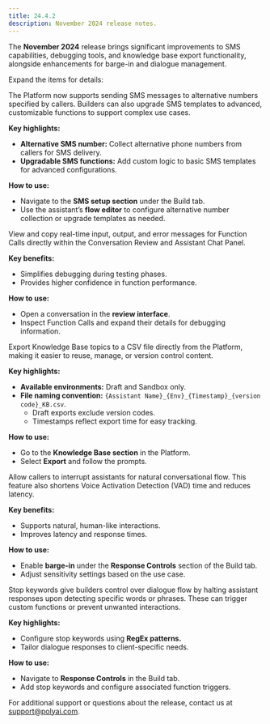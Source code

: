 ```yaml
---
title: 24.4.2
description: November 2024 release notes.
---
```


The **November 2024** release brings significant improvements to SMS capabilities, debugging tools, and knowledge base export functionality, alongside enhancements for barge-in and dialogue management.

Expand the items for details:

<AccordionGroup>

<Accordion title="Enhanced SMS functionality" icon="comment-sms">
The Platform now supports sending SMS messages to alternative numbers specified by callers. Builders can also upgrade SMS templates to advanced, customizable functions to support complex use cases.

**Key highlights:**
- **Alternative SMS number:** Collect alternative phone numbers from callers for SMS delivery.
- **Upgradable SMS functions:** Add custom logic to basic SMS templates for advanced configurations.

**How to use:**
- Navigate to the **SMS setup section** under the Build tab.
- Use the assistant’s **flow editor** to configure alternative number collection or upgrade templates as needed.

</Accordion>

<Accordion title="In-app function debugging" icon="bug">
View and copy real-time input, output, and error messages for Function Calls directly within the Conversation Review and Assistant Chat Panel.

**Key benefits:**
- Simplifies debugging during testing phases.
- Provides higher confidence in function performance.

**How to use:**
- Open a conversation in the **review interface**.
- Inspect Function Calls and expand their details for debugging information.

</Accordion>

<Accordion title="Knowledge base export functionality" icon="file-export">
Export Knowledge Base topics to a CSV file directly from the Platform, making it easier to reuse, manage, or version control content.

**Key highlights:**
- **Available environments:** Draft and Sandbox only.
- **File naming convention:** `{Assistant Name}_{Env}_{Timestamp}_{version code}_KB.csv`.
  - Draft exports exclude version codes.
  - Timestamps reflect export time for easy tracking.

**How to use:**
- Go to the **Knowledge Base section** in the Platform.
- Select **Export** and follow the prompts.

</Accordion>

<Accordion title="Barge-in feature" icon="microphone-slash">
Allow callers to interrupt assistants for natural conversational flow. This feature also shortens Voice Activation Detection (VAD) time and reduces latency.

**Key benefits:**
- Supports natural, human-like interactions.
- Improves latency and response times.

**How to use:**
- Enable **barge-in** under the **Response Controls** section of the Build tab.
- Adjust sensitivity settings based on the use case.

</Accordion>

<Accordion title="Stop keywords for dialogue management" icon="ban">
Stop keywords give builders control over dialogue flow by halting assistant responses upon detecting specific words or phrases. These can trigger custom functions or prevent unwanted interactions.

**Key highlights:**
- Configure stop keywords using **RegEx patterns.**
- Tailor dialogue responses to client-specific needs.

**How to use:**
- Navigate to **Response Controls** in the Build tab.
- Add stop keywords and configure associated function triggers.

</Accordion>

</AccordionGroup>

For additional support or questions about the release, contact us at [support@polyai.com](mailto:support@polyai.com).